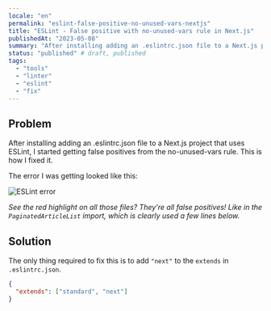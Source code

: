 ```yaml
---
locale: "en"
permalink: "eslint-false-positive-no-unused-vars-nextjs"
title: "ESLint - False positive with no-unused-vars rule in Next.js"
publishedAt: "2023-05-08"
summary: "After installing adding an .eslintrc.json file to a Next.js project that uses ESLint, I started getting false positives from the no-unused-vars rule. This is how I fixed it."
status: "published" # draft, published
tags:
  - "tools"
  - "linter"
  - "eslint"
  - "fix"
---
```


## Problem

After installing adding an .eslintrc.json file to a Next.js project that uses ESLint, I started getting false positives from the no-unused-vars rule. This is how I fixed it.

The error I was getting looked like this:

![ESLint error](images/articles/eslint-false-positive-no-unused-vars-nextjs/01-eslint-false-positive-no-unused-vars.png)

_See the red highlight on all those files? They're all false positives!_
_Like in the `PaginatedArticleList` import, which is clearly used a few lines below._

## Solution

The only thing required to fix this is to add `"next"` to the `extends` in `.eslintrc.json`.

```json filename=".eslintrc.json"
{
  "extends": ["standard", "next"]
}
```
